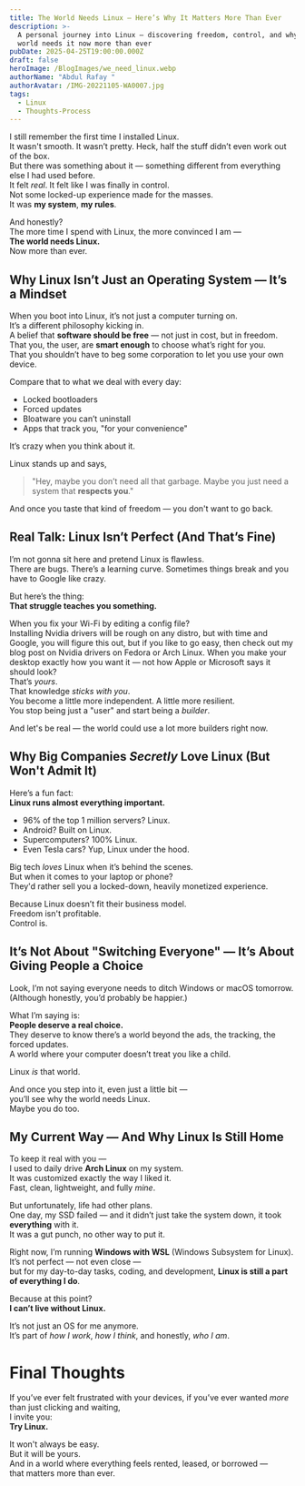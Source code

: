 ```yaml
---
title: The World Needs Linux — Here’s Why It Matters More Than Ever
description: >-
  A personal journey into Linux — discovering freedom, control, and why the
  world needs it now more than ever
pubDate: 2025-04-25T19:00:00.000Z
draft: false
heroImage: /BlogImages/we_need_linux.webp
authorName: "Abdul Rafay "
authorAvatar: /IMG-20221105-WA0007.jpg
tags:
  - Linux
  - Thoughts-Process
---
```


I still remember the first time I installed Linux.\
It wasn't smooth. It wasn’t pretty. Heck, half the stuff didn’t even work out of the box.\
But there was something about it — something different from everything else I had used before.\
It felt _real_. It felt like I was finally in control.\
Not some locked-up experience made for the masses.\
It was **my system**, **my rules**.

And honestly?\
The more time I spend with Linux, the more convinced I am —\
**The world needs Linux.**\
Now more than ever.

## Why Linux Isn’t Just an Operating System — It’s a Mindset

When you boot into Linux, it’s not just a computer turning on.\
It’s a different philosophy kicking in.\
A belief that **software should be free** — not just in cost, but in freedom.\
That you, the user, are **smart enough** to choose what’s right for you.\
That you shouldn’t have to beg some corporation to let you use your own device.

Compare that to what we deal with every day:

- Locked bootloaders
- Forced updates
- Bloatware you can’t uninstall
- Apps that track you, "for your convenience"

It’s crazy when you think about it.

Linux stands up and says,

> "Hey, maybe you don’t need all that garbage. Maybe you just need a system that **respects you**."

And once you taste that kind of freedom — you don't want to go back.

## Real Talk: Linux Isn’t Perfect (And That’s Fine)

I’m not gonna sit here and pretend Linux is flawless.\
There are bugs. There’s a learning curve. Sometimes things break and you have to Google like crazy.

But here’s the thing:\
**That struggle teaches you something.**

When you fix your Wi-Fi by editing a config file?\
Installing Nvidia drivers will be rough on any distro, but with time and Google, you will figure this out, but if you like to go easy, then check out my blog post on Nvidia drivers on Fedora or Arch Linux.
When you make your desktop exactly how you want it — not how Apple or Microsoft says it should look?\
That’s _yours_.\
That knowledge _sticks with you_.\
You become a little more independent. A little more resilient.\
You stop being just a "user" and start being a _builder_.

And let's be real — the world could use a lot more builders right now.

## Why Big Companies _Secretly_ Love Linux (But Won't Admit It)

Here’s a fun fact:\
**Linux runs almost everything important.**

- 96% of the top 1 million servers? Linux.
- Android? Built on Linux.
- Supercomputers? 100% Linux.
- Even Tesla cars? Yup, Linux under the hood.

Big tech _loves_ Linux when it’s behind the scenes.\
But when it comes to your laptop or phone?\
They'd rather sell you a locked-down, heavily monetized experience.

Because Linux doesn’t fit their business model.\
Freedom isn't profitable.\
Control is.

## It’s Not About "Switching Everyone" — It’s About Giving People a Choice

Look, I’m not saying everyone needs to ditch Windows or macOS tomorrow.\
(Although honestly, you’d probably be happier.)

What I’m saying is:\
**People deserve a real choice.**\
They deserve to know there’s a world beyond the ads, the tracking, the forced updates.\
A world where your computer doesn’t treat you like a child.

Linux _is_ that world.

And once you step into it, even just a little bit —\
you’ll see why the world needs Linux.\
Maybe you do too.

## My Current Way — And Why Linux Is Still Home

To keep it real with you —\
I used to daily drive **Arch Linux** on my system.\
It was customized exactly the way I liked it.\
Fast, clean, lightweight, and fully _mine_.

But unfortunately, life had other plans.\
One day, my SSD failed — and it didn’t just take the system down, it took **everything** with it.\
It was a gut punch, no other way to put it.

Right now, I’m running **Windows with WSL** (Windows Subsystem for Linux).\
It’s not perfect — not even close —\
but for my day-to-day tasks, coding, and development, **Linux is still a part of everything I do**.

Because at this point?\
**I can’t live without Linux.**

It’s not just an OS for me anymore.\
It’s part of _how I work_, _how I think_, and honestly, _who I am_.

# Final Thoughts

If you’ve ever felt frustrated with your devices, if you’ve ever wanted _more_ than just clicking and waiting,\
I invite you:\
**Try Linux.**

It won't always be easy.\
But it will be yours.\
And in a world where everything feels rented, leased, or borrowed —\
that matters more than ever.
